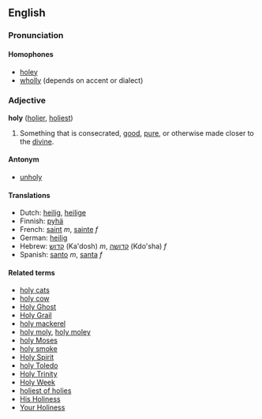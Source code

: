==English==
===Pronunciation===
====Homophones====
*[[holey]]
*[[wholly]] (depends on accent or dialect)

===Adjective===
'''holy''' ([[holier]], [[holiest]])

#Something that is consecrated, [[good]], [[pure]], or otherwise made closer to the [[divine]].

====Antonym====
*[[unholy]]

====Translations====
*Dutch: [[heilig]], [[heilige]]
*Finnish: [[pyhä]]
*French: [[saint]] ''m'', [[sainte]] ''f''
*German: [[heilig]]
*Hebrew: [[קדוש]] (Ka'dosh) ''m'', [[קדושה]] (Kdo'sha) ''f''
*Spanish: [[santo]] ''m'', [[santa]] ''f''

====Related terms====
*[[holy cats]]
*[[holy cow]]
*[[Holy Ghost]]
*[[Holy Grail]]
*[[holy mackerel]]
*[[holy moly]], [[holy moley]]
*[[holy Moses]]
*[[holy smoke]]
*[[Holy Spirit]]
*[[holy Toledo]]
*[[Holy Trinity]]
*[[Holy Week]]
*[[holiest of holies]]
*[[His Holiness]]
*[[Your Holiness]]